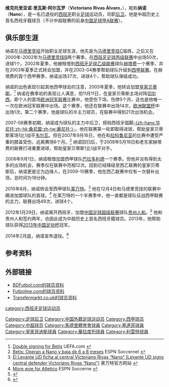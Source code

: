 {{noteTA
|G1=足球|G2=西甲|G3=英超
|T=zh-hans:纳诺;zh-hk:蘭奴;zh-tw:納諾;
|1=zh-hans:纳诺;zh-hk:蘭奴;zh-tw:納諾;
|2=zh-hans:维克托里亚诺;zh-hk:域陀蘭奴;zh-tw:維克托里亞諾;
|3=zh-hans:里瓦斯;zh-hk:利華斯;zh-tw:里瓦斯;
|4=zh-hans:阿尔瓦罗;zh-hk:艾華路;zh-tw:阿爾法羅;
|5=zh-hans:巴拉多利德;zh-hk:華拉度列;zh-tw:瓦拉多利德;
}}
{{Redirect2|-{纳诺}-|国际单位制的词头|奈}}
{{Infobox football biography
| name = 纳诺<br>Nano
| image = [[image:Nano_betis.JPG|250px]]
| caption =
| fullname = Victoriano Rivas Álvaro
| birth_date = {{Birth date and age|1980|7|7|df=y}} 
| birth_place = [[西班牙|西班牙]][[雷阿尔城|雷阿尔城]]
| height = {{height|meters=1.86}}
| currentclub = 
| clubnumber = 
| position = [[后卫_(足球)|后卫]]（已退役）
| youthyears1 = | youthclubs1 = 曼切戈
| youthyears2 = | youthclubs2 = [[马德里竞技|马德里竞技]] 
| years1 = 1998–2000 | clubs1 = [[马德里竞技|马德里竞技C]] | caps1 = | goals1 = 
| years2 = 2000–2002 | clubs2 = [[马德里竞技|马德里竞技B]] | caps2 = 50 | goals2 = 1 
| years3 = 2002–2005 | clubs3 = [[赫塔費足球俱樂部|赫塔费]] | caps3 = 97 | goals3 = 7  
| years4 = 2005–2010 | clubs4 = [[皇家贝蒂斯足球俱乐部|皇家贝蒂斯]] | caps4 = 42 | goals4 = 2 
| years5 = 2008–2009 | clubs5 = → [[皇家巴利亞多利德足球俱樂部|巴拉多利德]] (租借) | caps5 = 12 | goals5 = 0
| years6 = 2010–2012 | clubs6 = [[萊萬特足球俱樂部|莱万特]] | caps6 = 49 | goals6 = 4 
| years7 = 2012–2013 | clubs7 = [[贵州人和|贵州人和]] | caps7 = 54 | goals7 = 2
| pcupdate = 2014年1月1日
}}
{{Spanish name|里瓦斯（Rivas）|阿尔瓦罗（Álvaro）}}

'''维克托里亚诺·里瓦斯·阿尔瓦罗'''（'''Victoriano Rivas Álvaro'''，{{bd|1980年|7月7日|||Nano}}），昵称'''纳诺'''（'''Nano'''），是一名已退役的[[西班牙|西班牙]]职业[[足球|足球]]运动员，司职[[后卫_(足球)|后卫]]。他是中超历史上首名西班牙籍球员（不计中超联赛的前身[[中国足球甲级A组联赛|中国足球甲A联赛]]）。

==俱乐部生涯==
纳诺在[[马德里竞技|马德里竞技]]开始职业足球生涯，他先是为[[马德里竞技|马德里竞技C]]锻炼，之后又在2000年-2002年为[[马德里竞技|马德里竞技B]]两个赛季，在[[西班牙足球丙级联赛|西班牙足球丙级联赛]]中出场50次，进球1个。2002年夏季，他被租借到[[西班牙足球乙级联赛|西班牙足球乙级联赛]]球队[[赫塔費足球俱樂部|赫塔费]]一个赛季，并在2003年夏季正式转会加盟，并在2003-04赛季帮助球队升级到[[西班牙足球甲级联赛|西甲联赛]]。在赫塔费的首个西甲赛季，纳诺出场37次，进球4个，帮助球队保级成功。

纳诺的出色表现引起其他西甲球会的注意，2005年夏季，他转会加盟[[皇家贝蒂斯足球俱乐部|皇家贝蒂斯]]。<ref>[http://www.uefa.com/uefachampionsleague/news/newsid=317731.html Double signing for Betis] {{Wayback|url=http://www.uefa.com/uefachampionsleague/news/newsid=317731.html |date=20190922192616 }} UEFA.com {{en icon}}</ref> 纳诺在赛季初的表现让人满意，但11月11日，在皇家贝蒂斯主场对阵[[切尔西足球俱乐部|切尔西]]，即个人的首场[[欧洲冠军联赛|欧洲冠军联赛]]比赛中，他受伤下场，伤停5个月，这也是他唯一一次在欧洲冠军联赛中出场。这个赛季，他还在联赛中出场14次，[[欧洲联盟杯|欧洲联盟杯]]中出场1次。第二个赛季，他是球队的半主力球员，在联赛中得到21次出场机会。

2007-08赛季初期，纳诺成为球队的主力中后卫，搭档西班牙国脚[[胡安·古铁雷斯·莫雷诺|-{zh-hans:华尼托;zh-hk:桑尼圖;zh-tw:華尼托;}-]]。他在联赛第一轮即取得进球，帮助皇家贝蒂斯客场1比1战平[[韦尔瓦足球俱乐部|韦尔瓦]]。但在2007年9月16日，他在和[[拉科鲁尼亚竞技|拉科鲁尼亚]]的比赛中遭受严重的膝盖受伤，远离赛场6个月。<ref>[http://soccernet.espn.go.com/news/story?id=466397&cc=null Betis: Operan a Nano y baja de 6 a 8 meses] {{Wayback|url=http://soccernet.espn.go.com/news/story?id=466397&cc=null |date=20121023075549 }} ESPN Soccernet {{es icon}}</ref> 纳诺回归后，于2008年5月18日和老东家赫塔费的联赛打进重要进球，帮助皇家贝蒂斯1比1战平对手。

2008年9月1日，纳诺租借加盟西甲球队[[皇家巴利亞多利德足球俱樂部|巴拉多利德]]一个赛季。但他并没有得到太多的出场机会，赛季仅在联赛中亮相12次。回到已经降级至西乙联赛的皇家贝蒂斯后，纳诺更是沦为边缘人，在2009-10赛季，他在西乙联赛中仅有一次替补出场，总时间为18分钟。

2010年8月，纳诺转会至西甲球队[[萊萬特足球俱樂部|莱万特]]。<ref>[http://es.levanteud.com/noticias/levante11362.html El Levante UD ficha al central Victoriano Rivas “Nano” (Levante UD signs central defender Victoriano Rivas “Nano”)] {{webarchive|url=https://web.archive.org/web/20110720180310/http://es.levanteud.com/noticias/levante11362.html |date=2011-07-20 }} 莱万特官方网站 {{es icon}}</ref> 他在12月4日和马德里竞技的联赛中踢进加盟球队的首球。<ref>[http://soccernet.espn.go.com/report/_/id/302172?cc=5739 More woe for Atletico] {{Wayback|url=http://soccernet.espn.go.com/report/_/id/302172?cc=5739 |date=20121024104402 }} ESPN Soccerne  {{en icon}}</ref> 在莱万特的一个半赛季中，他一直都是球队征战西甲联赛的主力，联赛出场49次，进球4个。

2012年1月29日，纳诺离开西班牙，加盟[[中国足球超级联赛|中国足球超级联赛]]球队[[贵州人和|贵州人和]]。<ref>{{Cite web |url=http://sports.sina.com.cn/j/2012-01-29/15175922641.shtml |title=西甲队官方宣布主力中后卫自由身加盟贵州人和 |access-date=2012-02-09 |archive-date=2016-03-04 |archive-url=https://web.archive.org/web/20160304130539/http://sports.sina.com.cn/j/2012-01-29/15175922641.shtml |dead-url=no }}</ref> 他和贵州人和签约两年，也因此成为中超历史上首名西班牙籍球员。2013年，他帮助球队获得[[2013年中国足协杯|2013年中国足协杯]]冠军。

2014年2月底，纳诺宣布退役。<ref>{{Cite web |url=http://www.mundodeportivo.com/20140226/futbol/el-ex-atletico-nano-anuncia-su-retirada-tras-concluir-su-etapa-en-china_54401757102.html |title=El ex atlético Nano anuncia su retirada tras concluir su etapa en China |access-date=2014-02-27 |archive-date=2019-04-13 |archive-url=https://web.archive.org/web/20190413043753/https://www.mundodeportivo.com/20140226/futbol/el-ex-atletico-nano-anuncia-su-retirada-tras-concluir-su-etapa-en-china_54401757102.html |dead-url=no }}</ref>

==参考资料==
{{reflist}}

==外部链接==
*[http://www.bdfutbol.com/en/j/j2606.html BDFutbol.com的球员资料] {{Wayback|url=http://www.bdfutbol.com/en/j/j2606.html |date=20200309170902 }} {{en icon}}
*[http://www.futbolme.com/com/jugadores.asp?id_jugador=3379 Futbolme.com的球员资料] {{Wayback|url=http://www.futbolme.com/com/jugadores.asp?id_jugador=3379 |date=20160304104317 }} {{es icon}}
*[http://www.transfermarkt.co.uk/en/nano/leistungsdaten/spieler_22974.html Transfermarkt.co.uk的球员资料] {{Wayback|url=http://www.transfermarkt.co.uk/en/nano/leistungsdaten/spieler_22974.html |date=20121017101934 }} {{en icon}}

{{2012年中超分类名单貴州}}
{{2013年中超分类名单贵州}}

{{DEFAULTSORT:Nano}}
[[category:西班牙足球运动员|category:西班牙足球运动员]]
[[Category:足球后卫|Category:足球后卫]]
[[Category:中国外籍足球运动员|Category:中国外籍足球运动员]] 
[[Category:西甲球员|Category:西甲球员]]
[[Category:中超球员|Category:中超球员]]
[[Category:馬德里體育會球員|Category:馬德里體育會球員]]
[[Category:基達菲球員|Category:基達菲球員]]
[[Category:皇家貝迪斯球員|Category:皇家貝迪斯球員]]
[[Category:華拉度列球員|Category:華拉度列球員]]
[[Category:利雲特球員|Category:利雲特球員]]